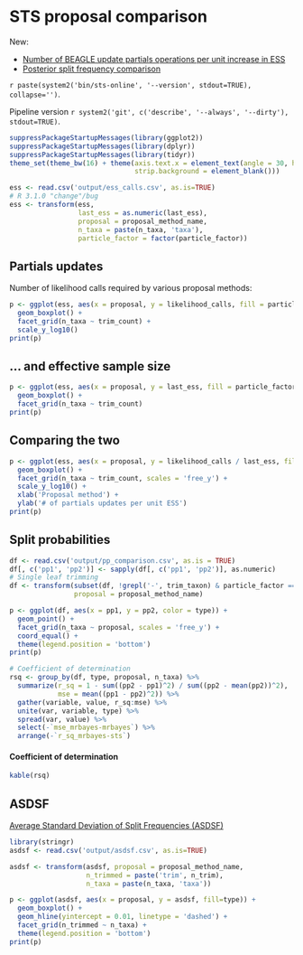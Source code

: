 # STS proposal comparison

New:

* [Number of BEAGLE update partials operations per unit increase in ESS](#h-beagle-ops-per-ess)
* [Posterior split frequency comparison](#h-split-probabilities)

`r paste(system2('bin/sts-online', '--version', stdout=TRUE), collapse='')`.

Pipeline version `r system2('git', c('describe', '--always', '--dirty'), stdout=TRUE)`.

```r
suppressPackageStartupMessages(library(ggplot2))
suppressPackageStartupMessages(library(dplyr))
suppressPackageStartupMessages(library(tidyr))
theme_set(theme_bw(16) + theme(axis.text.x = element_text(angle = 30, hjust = 1),
                               strip.background = element_blank()))

ess <- read.csv('output/ess_calls.csv', as.is=TRUE)
# R 3.1.0 "change"/bug
ess <- transform(ess,
                 last_ess = as.numeric(last_ess),
                 proposal = proposal_method_name,
                 n_taxa = paste(n_taxa, 'taxa'),
                 particle_factor = factor(particle_factor))
```

## Partials updates

Number of likelihood calls required by various proposal methods:

```r
p <- ggplot(ess, aes(x = proposal, y = likelihood_calls, fill = particle_factor)) +
  geom_boxplot() +
  facet_grid(n_taxa ~ trim_count) +
  scale_y_log10()
print(p)
```

## ... and effective sample size

```r
p <- ggplot(ess, aes(x = proposal, y = last_ess, fill = particle_factor)) +
  geom_boxplot() +
  facet_grid(n_taxa ~ trim_count)
print(p)
```

## Comparing the two
<a id="h-beagle-ops-per-ess"><a>

```r
p <- ggplot(ess, aes(x = proposal, y = likelihood_calls / last_ess, fill = particle_factor)) +
  geom_boxplot() +
  facet_grid(n_taxa ~ trim_count, scales = 'free_y') +
  scale_y_log10() +
  xlab('Proposal method') +
  ylab('# of partials updates per unit ESS')
print(p)
```

## Split probabilities
<a id="h-split-probabilities"><a>

```r
df <- read.csv('output/pp_comparison.csv', as.is = TRUE)
df[, c('pp1', 'pp2')] <- sapply(df[, c('pp1', 'pp2')], as.numeric)
# Single leaf trimming
df <- transform(subset(df, !grepl('-', trim_taxon) & particle_factor == 1),
                proposal = proposal_method_name)

p <- ggplot(df, aes(x = pp1, y = pp2, color = type)) +
  geom_point() +
  facet_grid(n_taxa ~ proposal, scales = 'free_y') +
  coord_equal() +
  theme(legend.position = 'bottom')
print(p)

# Coefficient of determination
rsq <- group_by(df, type, proposal, n_taxa) %>%
  summarize(r_sq = 1 - sum((pp2 - pp1)^2) / sum((pp2 - mean(pp2))^2),
            mse = mean((pp1 - pp2)^2)) %>%
  gather(variable, value, r_sq:mse) %>%
  unite(var, variable, type) %>%
  spread(var, value) %>%
  select(-`mse_mrbayes-mrbayes`) %>%
  arrange(-`r_sq_mrbayes-sts`)
```

#### Coefficient of determination
```r
kable(rsq)
```

## ASDSF

[Average Standard Deviation of Split Frequencies (ASDSF)](http://www.bali-phy.org/README.html#idp54307728)

```r
library(stringr)
asdsf <- read.csv('output/asdsf.csv', as.is=TRUE)

asdsf <- transform(asdsf, proposal = proposal_method_name,
                   n_trimmed = paste('trim', n_trim),
                   n_taxa = paste(n_taxa, 'taxa'))

p <- ggplot(asdsf, aes(x = proposal, y = asdsf, fill=type)) +
  geom_boxplot() +
  geom_hline(yintercept = 0.01, linetype = 'dashed') +
  facet_grid(n_trimmed ~ n_taxa) +
  theme(legend.position = 'bottom')
print(p)
```
